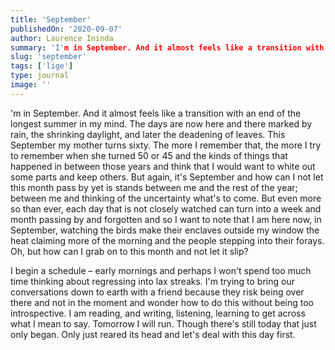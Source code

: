 ```yaml
---
title: 'September'
publishedOn: '2020-09-07'
author: Laurence Ininda
summary: 'I'm in September. And it almost feels like a transition with an end of the longest summer in my mind. The days are now here and there marked by rain, the shrinking daylight, and later the deadening of leaves. This September my mother turns sixty.'
slug: 'september'
tags: ['lige']
type: journal
image: ''
---
```


'm in September. And it almost feels like a transition with an end of the longest summer in my mind. The days are now here and there marked by rain, the shrinking daylight, and later the deadening of leaves. This September my mother turns sixty. The more I remember that, the more I try to remember when she turned 50 or 45 and the kinds of things that happened in between those years and think that I would want to white out some parts and keep others. But again, it's September and how can I not let this month pass by yet is stands between me and the rest of the year; between me and thinking of the uncertainty what's to come. But even more so than ever, each day that is not closely watched can turn into a week and month passing by and forgotten and so I want to note that I am here now, in September, watching the birds make their enclaves outside my window the heat claiming more of the morning and the people stepping into their forays. Oh, but how can I grab on to this month and not let it slip?

I begin a schedule – early mornings and perhaps I won't spend too much time thinking about regressing into lax streaks. I'm trying to bring our conversations down to earth with a friend because they risk being over there and not in the moment and wonder how to do this without being too introspective. I am reading, and writing, listening, learning to get across what I mean to say. Tomorrow I will run. Though there's still today that just only began. Only just reared its head and let's deal with this day first.
